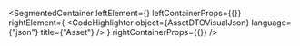 
<SegmentedContainer
  leftElement={<AssetDTODesc />}
  leftContainerProps={{}}
  rightElement={
    <CodeHighlighter
      object={AssetDTOVisualJson}
      language={"json"}
      title={"Asset"}
    />
  }
  rightContainerProps={{}}
/>

<div
  class={"spacer"}
/>


